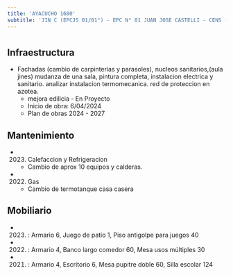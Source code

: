 ```yaml
---
title: 'AYACUCHO 1680'
subtitle: 'JIN C (EPCJS 01/01°) - EPC N° 01 JUAN JOSE CASTELLI - CENS - UGEE N° 01'
---
```


#
## Infraestructura

* Fachadas (cambio de carpinterias y parasoles), nucleos sanitarios,(aula jines) mudanza de una sala, pintura completa, instalacion electrica y sanitario. analizar instalacion termomecanica. red de proteccion en azotea. 
    + mejora edilicia - En Proyecto 
    + Inicio de obra: 6/04/2024 
    + Plan de obras 2024 - 2027 






## Mantenimiento

*  (2023) Calefaccion y Refrigeracion 
    + Cambio de aprox 10 equipos y calderas.

*  (2022) Gas 
    + Cambio de termotanque casa casera





## Mobiliario

*  (2023) : Armario 6, Juego de patio 1, Piso antigolpe para juegos 40 

*  (2022) : Armario 4, Banco largo comedor 60, Mesa usos múltiples 30 

*  (2021) : Armario 4, Escritorio 6, Mesa pupitre doble 60, Silla escolar 124 



